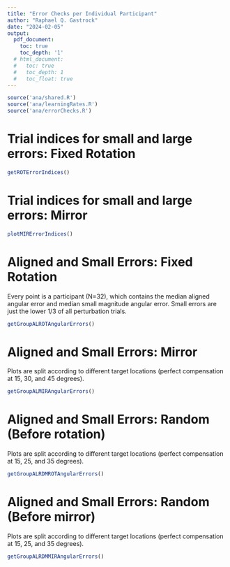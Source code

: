 ---
title: "Error Checks per Individual Participant"
author: "Raphael Q. Gastrock"
date: "2024-02-05"
output:
  pdf_document:
    toc: true
    toc_depth: '1'
  # html_document:
  #   toc: true
  #   toc_depth: 1
  #   toc_float: true
---

```{r, warning=FALSE, message=FALSE}
source('ana/shared.R')
source('ana/learningRates.R')
source('ana/errorChecks.R')
```

# Trial indices for small and large errors: Fixed Rotation

```{r}
getROTErrorIndices()
```

# Trial indices for small and large errors: Mirror

```{r}
plotMIRErrorIndices()
```

# Aligned and Small Errors: Fixed Rotation

Every point is a participant (N=32), which contains the median aligned angular error and median small magnitude angular error. Small errors are just the lower 1/3 of all perturbation trials.

```{r}
getGroupALROTAngularErrors()
```

# Aligned and Small Errors: Mirror

Plots are split according to different target locations (perfect compensation at 15, 30, and 45 degrees).

```{r, fig.width=20, fig.height=6}
getGroupALMIRAngularErrors()
```

# Aligned and Small Errors: Random (Before rotation)

Plots are split according to different target locations (perfect compensation at 15, 25, and 35 degrees).

```{r, fig.width=20, fig.height=6}
getGroupALRDMROTAngularErrors()
```

# Aligned and Small Errors: Random (Before mirror)

Plots are split according to different target locations (perfect compensation at 15, 25, and 35 degrees).

```{r, fig.width=20, fig.height=6}
getGroupALRDMMIRAngularErrors()
```




<!-- # Aligned and different Fixed Rotation error magnitudes -->

<!-- ```{r, fig.width=20, fig.height=6} -->
<!-- getALROTAngularErrors() -->
<!-- ``` -->

<!-- # Fixed Rotation error magnitudes across trials -->

<!-- ```{r} -->
<!-- getROTAngularErrorMagnitudeAcrossTrials() -->
<!-- ``` -->

<!-- # Aligned and different Mirror error magnitudes: 15 degrees compensation -->

<!-- ```{r, fig.width=20, fig.height=6} -->
<!-- getALMIRAngularErrors(angles=c(15)) -->
<!-- ``` -->

<!-- # Mirror error magnitudes across trials: 15 degrees compensation -->

<!-- ```{r} -->
<!-- getMIRAngularErrorMagnitudeAcrossTrials(angles=c(15)) -->
<!-- ``` -->

<!-- # Aligned and different Mirror error magnitudes: 30 degrees compensation -->

<!-- ```{r, fig.width=20, fig.height=6} -->
<!-- getALMIRAngularErrors(angles=c(30)) -->
<!-- ``` -->

<!-- # Mirror error magnitudes across trials: 30 degrees compensation -->

<!-- ```{r} -->
<!-- getMIRAngularErrorMagnitudeAcrossTrials(angles=c(30)) -->
<!-- ``` -->

<!-- # Aligned and different Mirror error magnitudes: 45 degrees compensation -->

<!-- ```{r, fig.width=20, fig.height=6} -->
<!-- getALMIRAngularErrors(angles=c(45)) -->
<!-- ``` -->

<!-- # Mirror error magnitudes across trials: 45 degrees compensation -->

<!-- ```{r} -->
<!-- getMIRAngularErrorMagnitudeAcrossTrials(angles=c(45)) -->
<!-- ``` -->

<!-- # Aligned and different Random (before rotation) error magnitudes: 15 degrees compensation -->

<!-- ```{r, fig.width=20, fig.height=6} -->
<!-- getALRDMROTAngularErrors(angles=c(15)) -->
<!-- ``` -->

<!-- # Random (before rotation) error magnitudes across trials: 15 degrees compensation -->

<!-- ```{r} -->
<!-- getRDMROTAngularErrorMagnitudeAcrossTrials(angles=c(15)) -->
<!-- ``` -->

<!-- # Aligned and different Random (before rotation) error magnitudes: 25 degrees compensation -->

<!-- ```{r, fig.width=20, fig.height=6} -->
<!-- getALRDMROTAngularErrors(angles=c(25)) -->
<!-- ``` -->

<!-- # Random (before rotation) error magnitudes across trials: 25 degrees compensation -->

<!-- ```{r} -->
<!-- getRDMROTAngularErrorMagnitudeAcrossTrials(angles=c(25)) -->
<!-- ``` -->

<!-- # Aligned and different Random (before rotation) error magnitudes: 35 degrees compensation -->

<!-- ```{r, fig.width=20, fig.height=6} -->
<!-- getALRDMROTAngularErrors(angles=c(35)) -->
<!-- ``` -->

<!-- # Random (before rotation) error magnitudes across trials: 35 degrees compensation -->

<!-- ```{r} -->
<!-- getRDMROTAngularErrorMagnitudeAcrossTrials(angles=c(35)) -->
<!-- ``` -->

<!-- # Aligned and different Random (before mirror) error magnitudes: 15 degrees compensation -->

<!-- ```{r, fig.width=20, fig.height=6} -->
<!-- getALRDMMIRAngularErrors(angles=c(15)) -->
<!-- ``` -->

<!-- # Random (before mirror) error magnitudes across trials: 15 degrees compensation -->

<!-- ```{r} -->
<!-- getRDMMIRAngularErrorMagnitudeAcrossTrials(angles=c(15)) -->
<!-- ``` -->

<!-- # Aligned and different Random (before mirror) error magnitudes: 25 degrees compensation -->

<!-- ```{r, fig.width=20, fig.height=6} -->
<!-- getALRDMMIRAngularErrors(angles=c(25)) -->
<!-- ``` -->

<!-- # Random (before mirror) error magnitudes across trials: 25 degrees compensation -->

<!-- ```{r} -->
<!-- getRDMMIRAngularErrorMagnitudeAcrossTrials(angles=c(25)) -->
<!-- ``` -->

<!-- # Aligned and different Random (before rotation) error magnitudes: 35 degrees compensation -->

<!-- ```{r, fig.width=20, fig.height=6} -->
<!-- getALRDMMIRAngularErrors(angles=c(35)) -->
<!-- ``` -->

<!-- # Random (before rotatiion) error magnitudes across trials: 35 degrees compensation -->

<!-- ```{r} -->
<!-- getRDMMIRAngularErrorMagnitudeAcrossTrials(angles=c(35)) -->
<!-- ``` -->